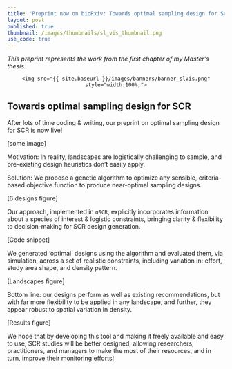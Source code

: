 ```yaml
---
title: "Preprint now on bioRxiv: Towards optimal sampling design for SCR"
layout: post
published: true
thumbnail: /images/thumbnails/sl_vis_thumbnail.png
use_code: true
---
```


<i>This preprint represents the work from the first chapter of my Master's thesis.</i>

<center>
  <div>
    <img src="{{ site.baseurl }}/images/banners/banner_slVis.png" style="width:100%;">
  </div>
</center>

## Towards optimal sampling design for SCR

After lots of time coding & writing, our preprint on optimal sampling design for SCR is now live!

[some image]

Motivation: In reality, landscapes are logistically challenging to sample, and pre-existing design heuristics don't easily apply.

Solution: We propose a genetic algorithm to optimize any sensible, criteria-based objective function to produce near-optimal sampling designs.

[6 designs figure]

Our approach, implemented in `oSCR`, explicitly incorporates information about a species of interest & logistic constraints, bringing clarity & flexibility to decision-making for SCR design generation.

[Code snippet]

We generated ‘optimal’ designs using the algorithm and evaluated them, via simulation, across a set of realistic constraints, including variation in: effort, study area shape, and density pattern.

[Landscapes figure]

Bottom line: our designs perform as well as existing recommendations, but with far more flexibility to be applied in any landscape, and further, they appear robust to spatial variation in density. 

[Results figure]

We hope that by developing this tool and making it freely available and easy to use, SCR studies will be better designed, allowing researchers, practitioners, and managers to make the most of their resources, and in turn, improve their monitoring efforts!

